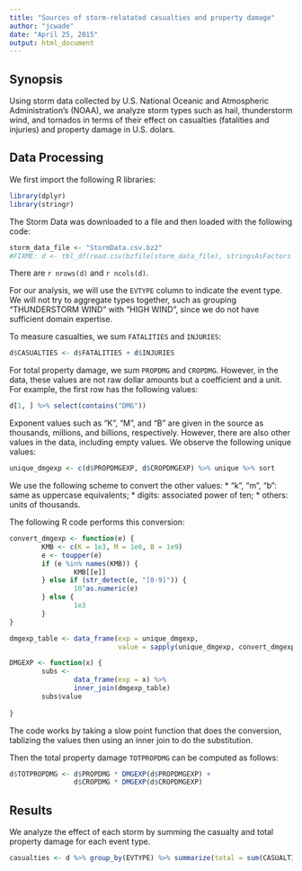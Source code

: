 ```yaml
---
title: "Sources of storm-relatated casualties and property damage"
author: "jcwade"
date: "April 25, 2015"
output: html_document
---
```


## Synopsis
        
Using storm data collected by U.S. National Oceanic and Atmospheric Administration's (NOAA), we analyze storm types such as hail, thunderstorm wind, and tornados in terms of their effect on casualties (fatalities and injuries) and property damage in U.S. dolars.  

## Data Processing

We first import the following R libraries:
```r
library(dplyr)
library(stringr)
```

The Storm Data was downloaded to a file and then loaded with the following code:
```r
storm_data_file <- "StormData.csv.bz2"
#FIXME: d <- tbl_df(read.csv(bzfile(storm_data_file), stringsAsFactors = FALSE))
```
There are `r nrows(d)` and `r ncols(d)`.

For our analysis, we will use the `EVTYPE` column to indicate the event type.  We will not try to aggregate types together, such as grouping "THUNDERSTORM WIND" with "HIGH WIND", since we do not have sufficient domain expertise.

To measure casualties, we sum `FATALITIES` and `INJURIES`:
```r
d$CASUALTIES <- d$FATALITIES + d$INJURIES
```

For total property damage, we sum `PROPDMG` and `CROPDMG`.  However, in the data, these values are not raw dollar amounts but a coefficient and a unit.  For example, the first row has the following values:
```r
d[1, ] %>% select(contains("DMG"))
```
Exponent values such as "K", "M", and "B" are given in the source as thousands, millions, and billions, respectively.  However, there are also other values in the data, including empty values.  We observe the following unique values:
```r
unique_dmgexp <- c(d$PROPDMGEXP, d$CROPDMGEXP) %>% unique %>% sort
```
We use the following scheme to convert the other values:
* "k", "m", "b": same as uppercase equivalents;
* digits: associated power of ten;
* others: units of thousands.

The following R code performs this conversion:
```r
convert_dmgexp <- function(e) {
        KMB <- c(K = 1e3, M = 1e6, B = 1e9)
        e <- toupper(e)
        if (e %in% names(KMB)) {
                KMB[[e]]
        } else if (str_detect(e, "[0-9]")) {
                10^as.numeric(e)
        } else {
                1e3
        }
}

dmgexp_table <- data_frame(exp = unique_dmgexp, 
                           value = sapply(unique_dmgexp, convert_dmgexp))

DMGEXP <- function(x) {
        subs <- 
                data_frame(exp = x) %>%
                inner_join(dmgexp_table)
        subs$value
        
}
```
The code works by taking a slow point function that does the conversion, tablizing the values then using an inner join to do the substitution.

Then the total property damage `TOTPROPDMG` can be computed as follows:
```r
d$TOTPROPDMG <- d$PROPDMG * DMGEXP(d$PROPDMGEXP) +
                d$CROPDMG * DMGEXP(d$CROPDMGEXP)
```

## Results

We analyze the effect of each storm by summing the casualty and total property damage for each event type.

```r
casualties <- d %>% group_by(EVTYPE) %>% summarize(total = sum(CASUALTIES))
```